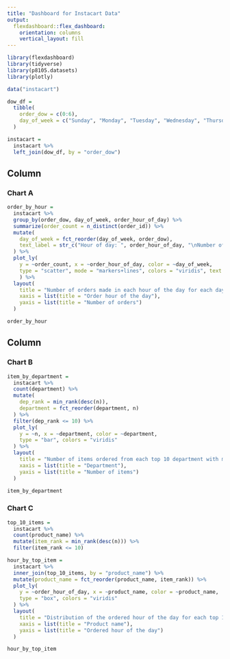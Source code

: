 ```yaml
---
title: "Dashboard for Instacart Data"
output: 
  flexdashboard::flex_dashboard:
    orientation: columns
    vertical_layout: fill
---
```


```r
library(flexdashboard)
library(tidyverse)
library(p8105.datasets)
library(plotly)
```

```r
data("instacart")

dow_df = 
  tibble(
    order_dow = c(0:6),
    day_of_week = c("Sunday", "Monday", "Tuesday", "Wednesday", "Thursday", "Friday", "Saturday")
  )

instacart = 
  instacart %>% 
  left_join(dow_df, by = "order_dow")
```


Column {data-width=650}
-----------------------------------------------------------------------

### Chart A

```r
order_by_hour = 
  instacart %>% 
  group_by(order_dow, day_of_week, order_hour_of_day) %>% 
  summarize(order_count = n_distinct(order_id)) %>% 
  mutate(
    day_of_week = fct_reorder(day_of_week, order_dow),
    text_label = str_c("Hour of day: ", order_hour_of_day, "\nNumber of orders: ", order_count)
  ) %>% 
  plot_ly(
    y = ~order_count, x = ~order_hour_of_day, color = ~day_of_week,
    type = "scatter", mode = "markers+lines", colors = "viridis", text = ~text_label, alpha = .5
    ) %>% 
  layout(
    title = "Number of orders made in each hour of the day for each day of the week",
    xaxis = list(title = "Order hour of the day"),
    yaxis = list(title = "Number of orders")
  )

order_by_hour
```

Column {data-width=350}
-----------------------------------------------------------------------

### Chart B

```r
item_by_department = 
  instacart %>% 
  count(department) %>% 
  mutate(
    dep_rank = min_rank(desc(n)),
    department = fct_reorder(department, n)
  ) %>% 
  filter(dep_rank <= 10) %>% 
  plot_ly(
    y = ~n, x = ~department, color = ~department,
    type = "bar", colors = "viridis"
  ) %>% 
  layout(
    title = "Number of items ordered from each top 10 department with most items sold",
    xaxis = list(title = "Department"),
    yaxis = list(title = "Number of items")
  )

item_by_department
```

### Chart C

```r
top_10_items = 
  instacart %>% 
  count(product_name) %>% 
  mutate(item_rank = min_rank(desc(n))) %>% 
  filter(item_rank <= 10)

hour_by_top_item = 
  instacart %>% 
  inner_join(top_10_items, by = "product_name") %>% 
  mutate(product_name = fct_reorder(product_name, item_rank)) %>% 
  plot_ly(
    y = ~order_hour_of_day, x = ~product_name, color = ~product_name,
    type = "box", colors = "viridis"
  ) %>% 
  layout(
    title = "Distribution of the ordered hour of the day for each top 10 best-selling items",
    xaxis = list(title = "Product name"),
    yaxis = list(title = "Ordered hour of the day")
  )

hour_by_top_item
```

